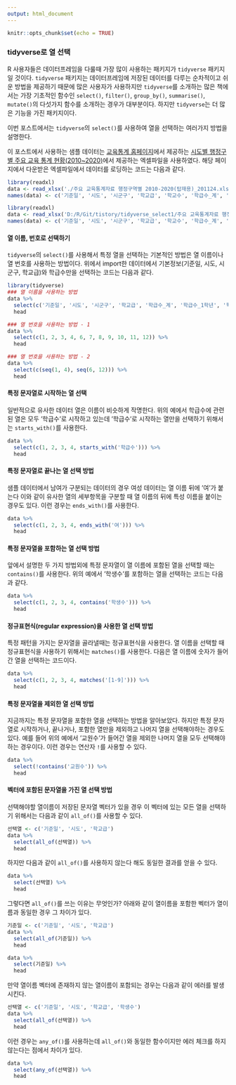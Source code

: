 ```yaml
---
output: html_document
---
```


```r
knitr::opts_chunk$set(echo = TRUE)
```

### tidyverse로 열 선택

R 사용자들은 데이터프레임을 다룰때 가장 많이 사용하는 패키지가 `tidyverse` 패키지일 것이다. `tidyverse` 패키지는 데이터프레임에 저장된 데이터를 다루는 순차적이고 쉬운 방법을 제공하기 때문에 많은 사용자가 사용하지만 `tidyverse`를 소개하는 많은 책에서는 가장 기초적인 함수인 `select()`, `filter()`, `group_by()`, `summarise()`, `mutate()`의 다섯가지 함수를 소개하는 경우가 대부분이다. 하지만 `tidyverse`는 더 많은 기능을 가진 패키지이다.

이번 포스트에서는 `tidyverse`의 `select()`를 사용하여 열을 선택하는 여러가지 방법을 설명한다.

이 포스트에서 사용하는 샘플 데이터는 [교육통계 홈페이지](https://kess.kedi.re.kr)에서 제공하는 [시도별 행정구별 주요 교육 통계 현황(2010~2020)](https://kess.kedi.re.kr/post/6694057?itemCode=04&menuId=m_02_04_03_01)에서 제공하는 엑셀파일을 사용하였다. 해당 페이지에서 다운받은 엑셀파일에서 데이터를 로딩하는 코드는 다음과 같다. 

```r
library(readxl)
data <- read_xlsx('./주요 교육통계자료 행정구역별 2010-2020(탑재용)_201124.xlsx', sheet = '2020', skip = 5, col_types = c(rep('text', 4), rep('numeric', 33)), col_names = FALSE)
names(data) <- c('기준일', '시도', '시군구', '학교급', '학교수', '학급수_계', '학급수_1학년', '학급수_2학년', '학급수_3학년', '학급수_4학년', '학급수_5학년', '학급수_6학년', '학생수_계_계', '학생수_계_여', '학생수_1학년_계', '학생수_1학년_여', '학생수_2학년_계', '학생수_2학년_여', '학생수_3학년_계', '학생수_3학년_여', '학생수_4학년_계', '학생수_4학년_여', '학생수_5학년_계', '학생수_5학년_여', '학생수_6학년_계', '학생수_6학년_여', '교원수_계', '교원수_여', '다문화학생수_계', '다문화학생수_여', '학업중단자_계', '학업중단자_여', '학업중단자_유예', '학업중단자_면제', '학업중단자_자퇴', '학업중단자_퇴학', '학업중단자_제적')
```

```r
library(readxl)
data <- read_xlsx('D:/R/Git/tistory/tidyverse_select1/주요 교육통계자료 행정구역별 2010-2020(탑재용)_201124.xlsx', sheet = '2020', skip = 5, col_types = c(rep('text', 4), rep('numeric', 33)), col_names = FALSE)
names(data) <- c('기준일', '시도', '시군구', '학교급', '학교수', '학급수_계', '학급수_1학년', '학급수_2학년', '학급수_3학년', '학급수_4학년', '학급수_5학년', '학급수_6학년', '학생수_계_계', '학생수_계_여', '학생수_1학년_계', '학생수_1학년_여', '학생수_2학년_계', '학생수_2학년_여', '학생수_3학년_계', '학생수_3학년_여', '학생수_4학년_계', '학생수_4학년_여', '학생수_5학년_계', '학생수_5학년_여', '학생수_6학년_계', '학생수_6학년_여', '교원수_계', '교원수_여', '다문화학생수_계', '다문화학생수_여', '학업중단자_계', '학업중단자_여', '학업중단자_유예', '학업중단자_면제', '학업중단자_자퇴', '학업중단자_퇴학', '학업중단자_제적')
```


#### 열 이름, 번호로 선택하기

`tidyverse`의 `select()`를 사용해서 특정 열을 선택하는 기본적인 방법은 열 이름이나 열 번호를 사용하는 방법이다. 위에서 import한 데이터에서 기본정보(기준일, 시도, 시군구, 학교급)와 학급수만을 선택하는 코드는 다음과 같다. 

```r
library(tidyverse)
### 열 이름을 사용하는 방법
data %>%
  select(c('기준일', '시도', '시군구', '학교급', '학급수_계', '학급수_1학년', '학급수_2학년', '학급수_3학년', '학급수_4학년', '학급수_5학년', '학급수_6학년')) %>%
  head

### 열 번호을 사용하는 방법 - 1
data %>%
  select(c(1, 2, 3, 4, 6, 7, 8, 9, 10, 11, 12)) %>%
  head

### 열 번호을 사용하는 방법 - 2
data %>%
  select(c(seq(1, 4), seq(6, 12))) %>%
  head


```

#### 특정 문자열로 시작하는 열 선택

일반적으로 유사한 데이터 열은 이름이 비슷하게 작명한다. 위의 예에서 학급수에 관련된 열은 모두 '학급수'로 시작하고 있는데 '학급수'로 시작하는 열만을 선택하기 위해서는 `starts_with()`를 사용한다. 

```r
data %>%
  select(c(1, 2, 3, 4, starts_with('학급수'))) %>%
  head
```

#### 특정 문자열로 끝나는 열 선택 방법

샘플 데이터에서 남여가 구분되는 데이터의 경우 여성 데이터는 열 이름 뒤에 '여'가 붙는다 이와 같이 유사한 열의 세부항목을 구분할 때 열 이름의 뒤에 특성 이름을 붙이는 경우도 있다. 이런 경우는 `ends_with()`를 사용한다. 

```r
data %>%
  select(c(1, 2, 3, 4, ends_with('여'))) %>%
  head
```

#### 특정 문자열을 포함하는 열 선택 방법

앞에서 설명한 두 가지 방법외에 특정 문자열이 열 이름에 포함된 열을 선택할 때는 `contains()`를 사용한다. 위의 예에서 '학생수'를 포함하는 열을 선택하는 코드는 다음과 같다. 

```r
data %>%
  select(c(1, 2, 3, 4, contains('학생수'))) %>%
  head
```

#### 정규표현식(regular expression)을 사용한 열 선택 방법

특정 패턴을 가지는 문자열을 골라낼때는 정규표현식을 사용한다. 열 이름을 선택할 때 정규표현식을 사용하기 위해서는 `matches()`를 사용한다. 다음은 열 이름에 숫자가 들어간 열을 선택하는 코드이다.   

```r
data %>%
  select(c(1, 2, 3, 4, matches('[1-9]'))) %>%
  head
```

#### 특정 문자열을 제외한 열 선택 방법

지금까지는 특정 문자열을 포함한 열을 선택하는 방법을 알아보았다. 하지만 특정 문자열로 시작하거나, 끝나거나, 포함한 열만을 제외하고 나머지 열을 선택해야하는 경우도 있다. 예를 들어 위의 예에서 '교원수'가 들어간 열을 제외한 나머지 열을 모두 선택해야 하는 경우이다. 이런 경우는 연산자 `!`를 사용할 수 있다. 

```r
data %>%
  select(!contains('교원수')) %>%
  head
```

#### 벡터에 포함된 문자열을 가진 열 선택 방법

선택해야할 열이름이 저장된 문자열 벡터가 있을 경우 이 벡터에 있는 모든 열을 선택하기 위해서는 다음과 같이 `all_of()`를 사용할 수 있다. 

```r
선택열 <- c('기준일', '시도', '학교급')
data %>%
  select(all_of(선택열)) %>%
  head
```

하지만 다음과 같이 `all_of()`를 사용하지 않는다 해도 동일한 결과를 얻을 수 있다. 

```r
data %>%
  select(선택열) %>%
  head
```

그렇다면 `all_of()`를 쓰는 이유는 무엇인가? 아래와 같이 열이름을 포함한 벡터가 열이름과 동일한 경우 그 차이가 있다. 

```r
기준일 <- c('기준일', '시도', '학교급')
data %>%
  select(all_of(기준일)) %>%
  head

data %>%
  select(기준일) %>%
  head

```


만약 열이름 벡터에 존재하지 않는 열이름이 포함되는 경우는 다음과 같이 에러를 발생시킨다. 

```r
선택열 <- c('기준일', '시도', '학교급', '학생수')
data %>%
  select(all_of(선택열)) %>%
  head
```

이런 경우는 `any_of()`를 사용하는데 `all_of()`와 동일한 함수이지만 에러 체크를 하지 않는다는 점에서 차이가 있다. 

```r
data %>%
  select(any_of(선택열)) %>%
  head

```
